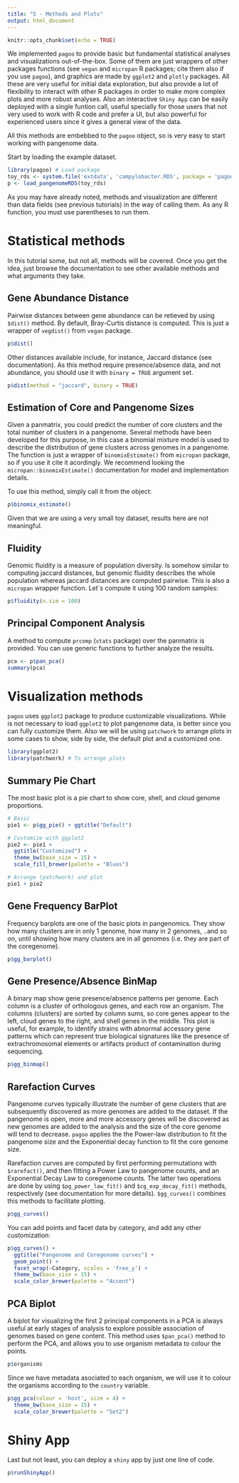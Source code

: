 ```yaml
---
title: "5 - Methods and Plots"
output: html_document
---
```


```r
knitr::opts_chunk$set(echo = TRUE)
```

We implemented `pagoo` to provide basic but fundamental statistical analyses and visualizations out-of-the-box. Some of them are just wrappers of other packages functions (see `vegan` and `micropan` R packages; cite them also if you use `pagoo`), and graphics are made by `ggplot2` and `plotly` packages. All these are very useful for initial data exploration, but also provide a lot of flexibility to interact with other R packages in order to make more complex plots and more robust analyses. Also an interactive `Shiny App` can be easily deployed with a single funtion call, useful specially for those users that not very used to work with R code and prefer a UI, but also powerful for experienced users since it gives a general view of the data.

All this methods are embebbed to the `pagoo` object, so is very easy to start working with pangenome data.

Start by loading the example dataset.

```r
library(pagoo) # Load package
toy_rds <- system.file('extdata', 'campylobacter.RDS', package = 'pagoo')
p <- load_pangenomeRDS(toy_rds)
```

As you may have already noted, methods and visualization are different than data fields (see previous tutorials) in the way of calling them. As any R function, you must use parentheses to run them. 

# Statistical methods
In this tutorial some, but not all, methods will be covered. Once you get the idea, just browse the documentation to see other available methods and what arguments they take.

## Gene Abundance Distance
Pairwise distances between gene abundance can be retieved by using `$dist()` method. By default, Bray-Curtis distance is computed. This is just a wrapper of `vegdist()` from `vegan` package.
```r
p$dist()
```
Other distances available include, for instance, Jaccard distance (see documentation). As this method require presence/absence data, and not abundance, you should use it with `binary = TRUE` argument set.

```r
p$dist(method = "jaccard", binary = TRUE)
```

<!-- ## Rarefaction -->
<!-- A rarefaction or permutation sampling method is available. By default, it performs 10 permutations sampling from 1 to nth genomes, and getting the resulting number of clusters for each pangenome.  -->

<!-- ```{r} -->
<!-- p$rarefact() -->
<!-- ``` -->
<!-- You can also "rarefact" the coregenome. -->
<!-- ```{r, eval=FALSE} -->
<!-- p$rarefact(what = "coregenome") -->
<!-- ``` -->

<!-- ## Pangenome Power Law Fit -->
<!-- Using the above `$rarefact()` method, a Power Law function can be fitted. -->
<!-- ```{r} -->
<!-- pow_law <- p$pg_power_law_fit()$formula -->
<!-- ``` -->

<!-- ## Coregenome Exponential Decay Fit -->

<!-- ```{r} -->
<!-- ``` -->

## Estimation of Core and Pangenome Sizes
Given a panmatrix, you could predict the number of core clusters and the total number of clusters in a pangenome. Several methods have been developed for this purpose, in this case a binomial mixture model is used to describe the distribution of gene clusters across genomes in a pangenome. 
The function is just a wrapper of `binomixEstimate()` from `micropan` package, so if you use it cite it acordingly. We recommend looking the `micropan::binomixEstimate()` documentation for model and implementation details.

To use this method, simply call it from the object:

```r
p$binomix_estimate()
```

Given that we are using a very small toy dataset, results here are not meaningful.

## Fluidity
Genomic fluidity is a measure of population diversity. Is somehow similar to computing jaccard distances, but genomic fluidity describes the whole population whereas jaccard distances are computed pairwise. This is also a `micropan` wrapper function. Let`s compute it using 100 random samples:
```r
p$fluidity(n.sim = 100)
```

## Principal Component Analysis
A method to compute `prcomp` (`stats` package) over the panmatrix is provided. You can use generic functions to further analyze the results.
```r
pca <- p$pan_pca()
summary(pca)
```

# Visualization methods
`pagoo` uses `ggplot2` package to produce customizable visualizations. While is not necessary to load `ggplot2` to plot pangenome data, is better since you can fully customize them. Also we will be using `patchwork` to arrange plots in some cases to show, side by side, the default plot and a customized one.

```r
library(ggplot2)
library(patchwork) # To arrange plots
```

## Summary Pie Chart
The most basic plot is a pie chart to show core, shell, and cloud genome proportions.
```r
# Basic
pie1 <- p$gg_pie() + ggtitle("Default")

# Customize with ggplot2
pie2 <- pie1 + 
  ggtitle("Customized") + 
  theme_bw(base_size = 15) + 
  scale_fill_brewer(palette = "Blues")

# Arrange (patchwork) and plot
pie1 + pie2
```

## Gene Frequency BarPlot
Frequency barplots are one of the basic plots in pangenomics. They show how many clusters are in only 1 genome, how many in 2 genomes, ..and so on, until showing how many clusters are in all genomes (i.e. they are part of the coregenome).
```r
p$gg_barplot()
```

<!-- ## Distance HeatMap -->

<!-- ```{r} -->
<!-- p$gg_dist() -->
<!-- ``` -->

## Gene Presence/Absence BinMap
A binary map show gene presence/absence patterns per genome. Each column is a cluster of orthologous genes, and each row an organism. The columns (clusters) are sorted by column sums, so core genes appear to the left, cloud genes to the right, and shell genes in the middle. This plot is useful, for example, to identify strains with abnormal accessory gene patterns which can represent true biological signatures like the presence of extrachromosomal elements or artifacts product of contamination during sequencing.
```r
p$gg_binmap()
```

## Rarefaction Curves
Pangenome curves typically illustrate the number of gene clusters that are subsequently discovered as more genomes are added to the dataset. If the pangenome is open, more and more accessory genes will be discovered as new genomes are added to the analysis and the size of the core genome will tend to decrease. `pagoo` applies the the Power-law distribution to fit the pangenome size and the Exponential decay function to fit the core genome size.

Rarefaction curves are computed by first performing permutations with `$rarefact()`, and then fitting a Power Law to pangenome counts, and an Exponential Decay Law to coregenome counts. The latter two operations are done by using `$pg_power_law_fit()` and `$cg_exp_decay_fit()` methods, respectively (see documentation for more details). `$gg_curves()` combines this methods to facilitate plotting.
```r
p$gg_curves()
```

You can add points and facet data by category, and add any other customization:

```r
p$gg_curves() + 
  ggtitle("Pangenome and Coregenome curves") + 
  geom_point() + 
  facet_wrap(~Category, scales = 'free_y') + 
  theme_bw(base_size = 15) + 
  scale_color_brewer(palette = "Accent")
```

## PCA Biplot
A biplot for visualizing the first 2 principal components in a PCA is always useful at early stages of analysis to explore possible association of genomes based on gene content. This method uses `$pan_pca()` method to perform the PCA, and allows you to use organism metadata to colour the points.
```r
p$organisms
```
Since we have metadata asociated to each organism, we will use it to colour the organisms according to the `country` variable.

```r
p$gg_pca(colour = 'host', size = 4) + 
  theme_bw(base_size = 15) +
  scale_color_brewer(palette = "Set2")
```

# Shiny App
Last but not least, you can deploy a `shiny` app by just one line of code. 
```r
p$runShinyApp()
```
